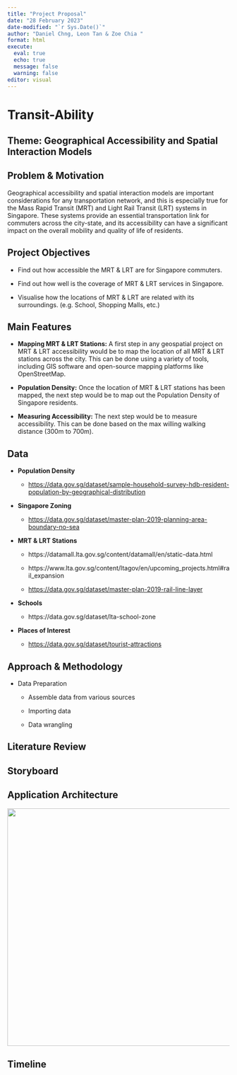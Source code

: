 ```yaml
---
title: "Project Proposal"
date: "28 February 2023"
date-modified: "`r Sys.Date()`"
author: "Daniel Chng, Leon Tan & Zoe Chia "
format: html
execute:
  eval: true
  echo: true
  message: false
  warning: false
editor: visual
---
```


# Transit-Ability

## Theme: Geographical Accessibility and Spatial Interaction Models

## Problem & Motivation

Geographical accessibility and spatial interaction models are important considerations for any transportation network, and this is especially true for the Mass Rapid Transit (MRT) and Light Rail Transit (LRT) systems in Singapore. These systems provide an essential transportation link for commuters across the city-state, and its accessibility can have a significant impact on the overall mobility and quality of life of residents.

## Project Objectives

-   Find out how accessible the MRT & LRT are for Singapore commuters.

-   Find out how well is the coverage of MRT & LRT services in Singapore.

-   Visualise how the locations of MRT & LRT are related with its surroundings. (e.g. School, Shopping Malls, etc.)

## Main Features

-   **Mapping MRT & LRT Stations:** A first step in any geospatial project on MRT & LRT accessibility would be to map the location of all MRT & LRT stations across the city. This can be done using a variety of tools, including GIS software and open-source mapping platforms like OpenStreetMap.

-   **Population Density:** Once the location of MRT & LRT stations has been mapped, the next step would be to map out the Population Density of Singapore residents.

-   **Measuring Accessibility:** The next step would be to measure accessibility. This can be done based on the max willing walking distance (300m to 700m).

## Data

-   **Population Density**

    -   <https://data.gov.sg/dataset/sample-household-survey-hdb-resident-population-by-geographical-distribution>

-   **Singapore Zoning**

    -   <https://data.gov.sg/dataset/master-plan-2019-planning-area-boundary-no-sea>

-   **MRT & LRT Stations**

    -   https://datamall.lta.gov.sg/content/datamall/en/static-data.html

    -   https://www.lta.gov.sg/content/ltagov/en/upcoming_projects.html#rail_expansion

    -   <https://data.gov.sg/dataset/master-plan-2019-rail-line-layer>

-   **Schools**

    -   https://data.gov.sg/dataset/lta-school-zone

-   **Places of Interest**

    -   <https://data.gov.sg/dataset/tourist-attractions>

## Approach & Methodology

-   Data Preparation

    -   Assemble data from various sources

    -   Importing data

    -   Data wrangling

## Literature Review

## Storyboard

## Application Architecture

![](images/Colorful%20Minimalist%20Business%20Plan%20Infographic%20Chart.gif){width="537"}

## Timeline
